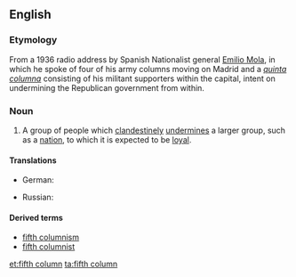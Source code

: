 ==English==
{{wikipedia}}

===Etymology===

From a 1936 radio address by Spanish Nationalist general [[w:Emilio Mola|Emilio Mola]], in which he spoke of four of his army columns moving on Madrid and a ''[[quinta columna]]'' consisting of his militant supporters within the capital, intent on undermining the Republican government from within.

===Noun===
{{en-noun|sg=[[fifth]] [[column]]}}

# {{dated}} A group of people which [[clandestine]]ly [[undermine]]s a larger group, such as a [[nation]], to which it is expected to be [[loyal]].

====Translations====
{{trans-top|a group of people which clandestinely undermines a larger group, such as a nation, to which it is expected to be loyal}}
* German: {{t|de|Fünfte Kolonne|f}}
{{trans-mid}}
* Russian: {{t|ru|пятая колонна|f|tr=pjátaja kolónna|sc=Cyrl}}
{{trans-bottom}}

====Derived terms====
* [[fifth columnism]]
* [[fifth columnist]]

[[et:fifth column]]
[[ta:fifth column]]